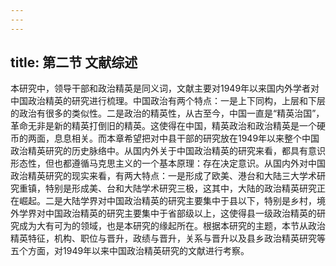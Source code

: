 ```yaml
---
---
---
```

title: 第二节 文献综述
---

本研究中，领导干部和政治精英是同义词，文献主要对1949年以来国内外学者对中国政治精英的研究进行梳理。中国政治有两个特点：一是上下同构，上层和下层的政治有很多的类似性。二是政治的精英性，从古至今，中国一直是“精英治国”，革命无非是新的精英打倒旧的精英。这使得在中国，精英政治和政治精英是一个硬币的两面，息息相关。而本章希望把对中县干部的研究放在1949年以来整个中国政治精英研究的历史脉络中。从国内外关于中国政治精英的研究来看，都具有意识形态性，但也都遵循马克思主义的一个基本原理：存在决定意识。从国内外对中国政治精英研究的现实来看，有两大特点：一是形成了欧美、港台和大陆三大学术研究重镇，特别是形成美、台和大陆学术研究三极，这其中，大陆的政治精英研究正在崛起。二是大陆学界对中国政治精英的研究主要集中于县以下，特别是乡村，境外学界对中国政治精英的研究主要集中于省部级以上，这使得县一级政治精英的研究成为大有可为的领域，也是本研究的缘起所在。根据本研究的主题，本节从政治精英特征，机构、职位与晋升，政绩与晋升，关系与晋升以及县乡政治精英研究等五个方面，对1949年以来中国政治精英研究的文献进行考察。

